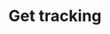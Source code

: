 ---
title: "Get tracking"
openapi: "GET /tracks/{id}"
description: "Esse endpoint traz todos os detalhes de um monitoramento"
---